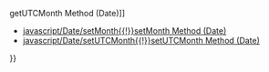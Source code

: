 {{Page_Title}}
{{Flags}}
{{Summary_Section|Gets the month, using local time.

}}
{{JS_Syntax|Formats={{JS_Syntax_Format
|Format= dateObj.getMonth() }}
|Values={{JS_Syntax_Parameter
|Name=
|Required=
|Description=The required dateObj reference is a Date object.}}
}}
{{JS_Return_Value
|Description=The '''getMonth''' method returns an integer between 0 (January) and 11 (December). For a '''Date''' constructed with "Jan 5, 1996", '''getMonth''' returns 0.}}
{{Remarks_Section
|Remarks=To get the month value using Universal Coordinated Time (UTC), use the '''getUTCMonth''' method.
}}
{{Examples_Section
|Not_required=No
|Examples={{Single_Example
|Language=JavaScript
|Description=The following example shows how to use the '''getMonth''' method.

|Code= var date = new Date("1/1/2001");
 document.write(date.getMonth());
 
 // Output: 0
}}}}
{{See_Also_Section
|Manual_links=* [[javascript/Date/getUTCMonth{{!}}getUTCMonth Method (Date)]]
* [[javascript/Date/setMonth{{!}}setMonth Method (Date)]]
* [[javascript/Date/setUTCMonth{{!}}setUTCMonth Method (Date)]]
}}
{{Topics | JS Basic}}

{{External_Attribution
|Is_CC-BY-SA=No
|Sources=MSDN
|MDN_link=
|MSDN_link=http://msdn.microsoft.com/en-us/library/ie/z284z68x(v=vs.94).aspx
|HTML5Rocks_link=
}}

